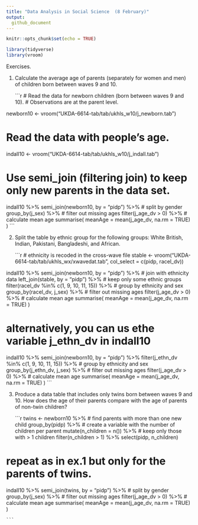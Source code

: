```yaml
---
title: "Data Analysis in Social Science  (8 February)"
output:
  github_document
---
```


```r
knitr::opts_chunk$set(echo = TRUE)
```

```r
library(tidyverse)
library(vroom)
```

Exercises.

1) Calculate the average age of parents (separately for women and men) of children born between waves 9 and 10.

    ```r
# Read the data for newborn children (born between waves 9 and 10).
# Observations are at the parent level.
    
newborn10 <- vroom("UKDA-6614-tab/tab/ukhls_w10/j_newborn.tab")

# Read the data with people's age.
    
indall10 <- vroom("UKDA-6614-tab/tab/ukhls_w10/j_indall.tab")

# Use semi_join (filtering join) to keep only new parents in the data set.

indall10 %>%
  semi_join(newborn10, by = "pidp") %>%
  # split by gender
  group_by(j_sex) %>%
  # filter out missing ages
  filter(j_age_dv > 0) %>%
  # calculate mean age
  summarise(
    meanAge = mean(j_age_dv, na.rm = TRUE)
  )
    ```

2) Split the table by ethnic group for the following groups: White British, Indian, Pakistani, Bangladeshi, and African.

    ```r
# ethnicity is recoded in the cross-wave file
stable <- vroom("UKDA-6614-tab/tab/ukhls_wx/xwavedat.tab",
                col_select = c(pidp, racel_dv))

indall10 %>%
  semi_join(newborn10, by = "pidp") %>%
  # join with ethnicity data
  left_join(stable, by = "pidp") %>%
  # keep only some ethnic groups
  filter(racel_dv %in% c(1, 9, 10, 11, 15)) %>%
  # group by ethnicity and sex
  group_by(racel_dv, j_sex) %>%
  # filter out missing ages
  filter(j_age_dv > 0) %>%
  # calculate mean age
  summarise(
    meanAge = mean(j_age_dv, na.rm = TRUE)
  )

# alternatively, you can us ethe variable j_ethn_dv in indall10

indall10 %>%
  semi_join(newborn10, by = "pidp") %>%
  filter(j_ethn_dv %in% c(1, 9, 10, 11, 15)) %>%
  # group by ethnicity and sex
  group_by(j_ethn_dv, j_sex) %>%
  # filter out missing ages
  filter(j_age_dv > 0) %>%
  # calculate mean age
  summarise(
    meanAge = mean(j_age_dv, na.rm = TRUE)
  )
    ```

3) Produce a data table that includes only twins born between waves 9 and 10. How does the age of their parents compare with the age of parents of non-twin children?

    ```r
twins <- newborn10 %>%
      # find parents with more than one new child
      group_by(pidp) %>%
      # create a variable with the number of children per parent
      mutate(n_children = n()) %>%
      # keep only those with > 1 children
      filter(n_children > 1) %>%
      select(pidp, n_children)

# repeat as in ex.1 but only for the parents of twins.
    
indall10 %>%
  semi_join(twins, by = "pidp") %>%
  # split by gender
  group_by(j_sex) %>%
  # filter out missing ages
  filter(j_age_dv > 0) %>%
  # calculate mean age
  summarise(
    meanAge = mean(j_age_dv, na.rm = TRUE)
  )

    ```

